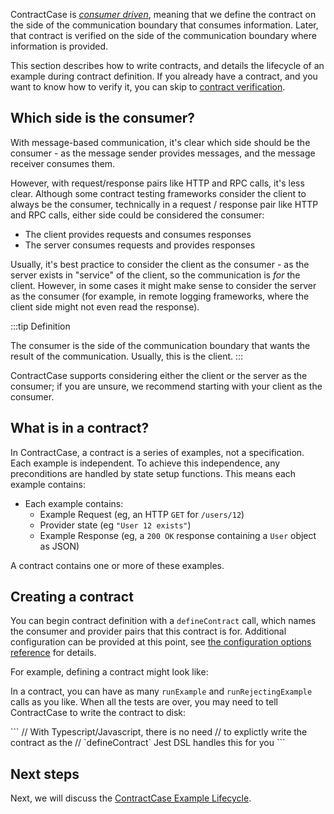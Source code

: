 



ContractCase is [_consumer
driven_](https://www.martinfowler.com/articles/consumerDrivenContracts.html),
meaning that we define the contract on the side of the communication boundary that consumes information.
Later, that contract is verified on the side of the communication boundary where information is provided.

This section describes how to write contracts, and details the lifecycle of an example
during contract definition. If you already have a contract,
and you want to know how to verify
it, you can skip to [contract verification](/docs/verifying-contracts).

## Which side is the consumer?

With message-based communication, it's clear which side should be the consumer - as the message sender
provides messages, and the message receiver consumes them.

However, with request/response pairs like HTTP and RPC calls, it's less clear.
Although some contract testing frameworks consider the client to always be the
consumer, technically in a request / response pair
like HTTP and RPC calls, either side could be considered the consumer:

- The client provides requests and consumes responses
- The server consumes requests and provides responses

Usually, it's best practice to consider the client as the consumer - as
the server exists in "service" of the client, so the communication is _for_ the client.
However, in some cases it might make sense to consider the server as the
consumer (for example, in remote logging frameworks, where the client side might
not even read the response).

:::tip Definition

The consumer is the side of the communication boundary that wants the result of the communication. Usually, this is the client.
:::

ContractCase supports considering either the client or the server as the
consumer; if you are unsure, we recommend starting with your client as the consumer.

## What is in a contract?

In ContractCase, a contract is a series of examples, not a specification. Each example
is independent. To achieve this independence, any preconditions are handled by
state setup functions. This means each example contains:

- Each example contains:
  - Example Request (eg, an HTTP `GET` for `/users/12`)
  - Provider state (eg `"User 12 exists"`)
  - Example Response (eg, a `200 OK` response containing a `User` object as JSON)

A contract contains one or more of these examples.

## Creating a contract

You can begin contract definition with a `defineContract` call, which names the
consumer and provider pairs that this contract is for. Additional configuration
can be provided at this point, see [the configuration options reference](/docs/reference/configuring) for details.

For example, defining a contract might look like:

<Tabs groupId="language">
  <TabItem value="js" label="Typescript">
    <CreatingJs />
  </TabItem>
  <TabItem value="java" label="Java">
   <CreatingJava />
  </TabItem>
</Tabs>


In a contract, you can have as many `runExample` and `runRejectingExample`
calls as you like. When all the tests are over, you may need to tell ContractCase to write the contract to disk:


<Tabs groupId="language">
  <TabItem value="js" label="Typescript">
    ```
    // With Typescript/Javascript, there is no need 
    // to explictly write the contract as the
    // `defineContract` Jest DSL handles this for you
    ```
  </TabItem>
  <TabItem value="java" label="Java">
   <WritingJava />
  </TabItem>
</Tabs>


## Next steps

Next, we will discuss the [ContractCase Example Lifecycle](./lifecycle).
